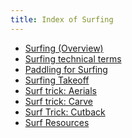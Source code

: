 ```yaml
---
title: Index of Surfing
---
```



- [Surfing (Overview)]({{< var ref-surfing-overview.path >}})
- [Surfing technical terms]({{< var ref-surfing-definitions.path >}})
- [Paddling for Surfing]({{< var ref-surfing-paddling.path >}})
- [Surfing Takeoff]({{< var ref-surfing-takeoff.path >}})
- [Surf trick: Aerials]({{< var ref-surfing-aerials.path >}})
- [Surf trick: Carve]({{< var ref-surfing-carve.path >}})
- [Surf Trick: Cutback]({{< var ref-surfing-cutback.path >}})
- [Surf Resources]({{< var ref-surfing-resources.path >}})
